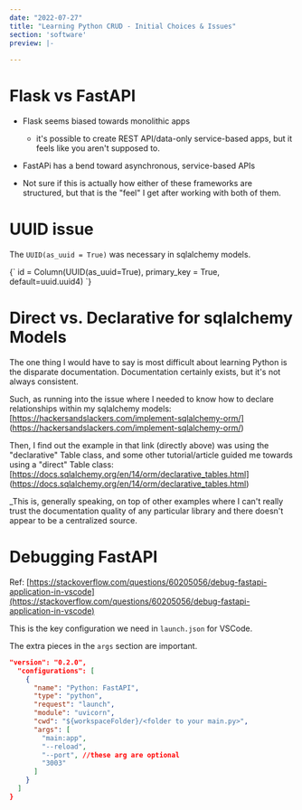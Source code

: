 ```yaml
---
date: "2022-07-27"
title: "Learning Python CRUD - Initial Choices & Issues"
section: 'software'
preview: |-
    
---
```



# Flask vs FastAPI

- Flask seems biased towards monolithic apps
    - it's possible to create REST API/data-only service-based apps, but it 
    feels like you aren't supposed to.
- FastAPi has a bend toward asynchronous, service-based APIs

- Not sure if this is actually how either of these frameworks are structured,
but that is the "feel" I get after working with both of them.

# UUID issue

The `UUID(as_uuid = True)` was necessary in sqlalchemy models.

<MyHighlighter language="python">
{` id = Column(UUID(as_uuid=True), primary_key = True, default=uuid.uuid4) `}
</MyHighlighter>

# Direct vs. Declarative for sqlalchemy Models

The one thing I would have to say is most difficult about learning Python is the 
disparate documentation. Documentation certainly exists, but it's not always 
consistent.

Such, as running into the issue where I needed to know how to declare relationships 
within my sqlalchemy models: [https://hackersandslackers.com/implement-sqlalchemy-orm/]
(https://hackersandslackers.com/implement-sqlalchemy-orm/)

Then, I find out the example in that link (directly above) was using the "declarative"
Table class, and some other tutorial/article guided me towards using a "direct" Table 
class: [https://docs.sqlalchemy.org/en/14/orm/declarative_tables.html]
(https://docs.sqlalchemy.org/en/14/orm/declarative_tables.html)

_This is, generally speaking, on top of other examples where I can't really trust the 
documentation quality of any particular library and there doesn't appear to be a 
centralized source.




# Debugging FastAPI

Ref: [https://stackoverflow.com/questions/60205056/debug-fastapi-application-in-vscode](https://stackoverflow.com/questions/60205056/debug-fastapi-application-in-vscode)

This is the key configuration we need in `launch.json` for VSCode.

The extra pieces in the `args` section are important.

```json
"version": "0.2.0",
  "configurations": [
    {
      "name": "Python: FastAPI",
      "type": "python",
      "request": "launch",
      "module": "uvicorn",
      "cwd": "${workspaceFolder}/<folder to your main.py>",
      "args": [
        "main:app",
        "--reload",
        "--port", //these arg are optional
        "3003"
      ]
    }
  ]
}
```